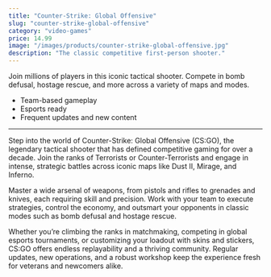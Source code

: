 ```yaml
---
title: "Counter-Strike: Global Offensive"
slug: "counter-strike-global-offensive"
category: "video-games"
price: 14.99
image: "/images/products/counter-strike-global-offensive.jpg"
description: "The classic competitive first-person shooter."
---
```


Join millions of players in this iconic tactical shooter. Compete in bomb defusal, hostage rescue, and more across a variety of maps and modes.

- Team-based gameplay
- Esports ready
- Frequent updates and new content

---

Step into the world of Counter-Strike: Global Offensive (CS:GO), the legendary tactical shooter that has defined competitive gaming for over a decade. Join the ranks of Terrorists or Counter-Terrorists and engage in intense, strategic battles across iconic maps like Dust II, Mirage, and Inferno.

Master a wide arsenal of weapons, from pistols and rifles to grenades and knives, each requiring skill and precision. Work with your team to execute strategies, control the economy, and outsmart your opponents in classic modes such as bomb defusal and hostage rescue.

Whether you’re climbing the ranks in matchmaking, competing in global esports tournaments, or customizing your loadout with skins and stickers, CS:GO offers endless replayability and a thriving community. Regular updates, new operations, and a robust workshop keep the experience fresh for veterans and newcomers alike.
